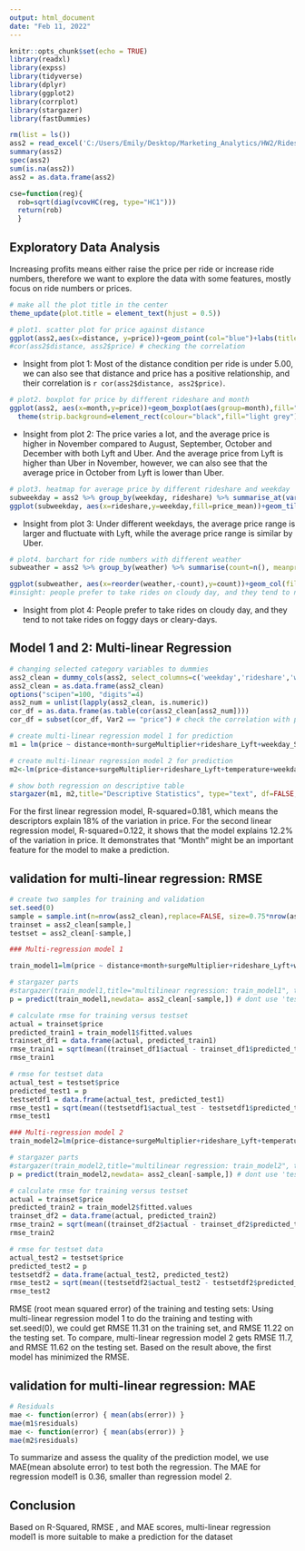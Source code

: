 ---
output: html_document
date: "Feb 11, 2022"
---

```{r setup, include=FALSE}

knitr::opts_chunk$set(echo = TRUE)
library(readxl)
library(expss)
library(tidyverse)
library(dplyr)
library(ggplot2)
library(corrplot)
library(stargazer)
library(fastDummies)

rm(list = ls())
ass2 = read_excel('C:/Users/Emily/Desktop/Marketing_Analytics/HW2/Rideshare.xlsx')
summary(ass2)
spec(ass2)
sum(is.na(ass2))
ass2 = as.data.frame(ass2)

cse=function(reg){
  rob=sqrt(diag(vcovHC(reg, type="HC1")))
  return(rob)
  }

```

## Exploratory Data Analysis

Increasing profits means either raise the price per ride or increase ride numbers, therefore we want to explore the data with some features, mostly focus on ride numbers or prices.

```{r Exploratory Data Analysis Plot_1,echo=FALSE,message=F, warning=FALSE, comment="",fig.width=8, fig.height=6}

# make all the plot title in the center
theme_update(plot.title = element_text(hjust = 0.5)) 

# plot1. scatter plot for price against distance
ggplot(ass2,aes(x=distance, y=price))+geom_point(col="blue")+labs(title="Ride price against distance",x="distance", y="price")+stat_smooth(method="lm", col="red", se=FALSE)
#cor(ass2$distance, ass2$price) # checking the correlation

```

* Insight from plot 1: Most of the distance condition per ride is under 5.00, we can also see that distance and price has a positive relationship, and their correlation is `r cor(ass2$distance, ass2$price)`.


```{r Exploratory Data Analysis Plot_2,echo=FALSE,message=F, warning=FALSE, comment="",fig.width=8, fig.height=6}
# plot2. boxplot for price by different rideshare and month
ggplot(ass2, aes(x=month,y=price))+geom_boxplot(aes(group=month),fill="orange")+facet_wrap(~rideshare)+theme_classic()+
  theme(strip.background=element_rect(colour="black",fill="light grey"))

```

* Insight from plot 2: The price varies a lot, and the average price is higher in November compared to August, September, October and December with both Lyft and Uber. And the average price from Lyft is higher than Uber in November, however, we can also see that the average price in October from Lyft is lower than Uber.

```{r Exploratory Data Analysis Plot_3,echo=FALSE,message=F, warning=FALSE, comment="",fig.width=8, fig.height=6}
# plot3. heatmap for average price by different rideshare and weekday
subweekday = ass2 %>% group_by(weekday, rideshare) %>% summarise_at(vars(price,distance), list(mean = mean)) 
ggplot(subweekday, aes(x=rideshare,y=weekday,fill=price_mean))+geom_tile()+scale_fill_gradient(low="light blue", high="dark blue")+labs(title="Average Price by different rideshare and weekday")

```

* Insight from plot 3: Under different weekdays, the average price range is larger and fluctuate with Lyft, while the average price range is similar by Uber.

```{r Exploratory Data Analysis Plot_4,echo=FALSE,message=F, warning=FALSE, comment="",fig.width=8, fig.height=6}
# plot4. barchart for ride numbers with different weather
subweather = ass2 %>% group_by(weather) %>% summarise(count=n(), meanprice=mean(price))

ggplot(subweather, aes(x=reorder(weather,-count),y=count))+geom_col(fill="dark blue")+labs(title="Number of rides with different weather", y="ride_numbers", x="weather")
#insight: people prefer to take rides on cloudy day, and they tend to not take rides on foggy and cleary-day.


```

* Insight from plot 4: People prefer to take rides on cloudy day, and they tend to not take rides on foggy days or cleary-days.


## Model 1 and 2: Multi-linear Regression

```{r regression_1,echo=FALSE,message=F, warning=FALSE, comment="",fig.width=8, fig.height=6}
# changing selected category variables to dummies
ass2_clean = dummy_cols(ass2, select_columns=c('weekday','rideshare','weather'))
ass2_clean = as.data.frame(ass2_clean)
options("scipen"=100, "digits"=4)
ass2_num = unlist(lapply(ass2_clean, is.numeric))
cor_df = as.data.frame(as.table(cor(ass2_clean[ass2_num])))
cor_df = subset(cor_df, Var2 == "price") # check the correlation with price

# create multi-linear regression model 1 for prediction
m1 = lm(price ~ distance+month+surgeMultiplier+rideshare_Lyft+weekday_Sun+temperature+weather_cloudy+weather_fog,data=ass2_clean)

# create multi-linear regression model 2 for prediction
m2<-lm(price~distance+surgeMultiplier+rideshare_Lyft+temperature+weekday_Mon+weekday_Tue,data=ass2_clean)

# show both regression on descriptive table
stargazer(m1, m2,title="Descriptive Statistics", type="text", df=FALSE, digits=3)

```

For the first linear regression model, R-squared=0.181, which
means the descriptors explain 18% of the variation in price. For
the second linear regression model, R-squared=0.122, it shows
that the model explains 12.2% of the variation in price. It
demonstrates that “Month” might be an important feature for
the model to make a prediction.


## validation for multi-linear regression: RMSE

```{r validation,echo=FALSE,message=F, warning=FALSE, comment="",fig.width=8, fig.height=6}

# create two samples for training and validation
set.seed(0)
sample = sample.int(n=nrow(ass2_clean),replace=FALSE, size=0.75*nrow(ass2_clean))
trainset = ass2_clean[sample,]
testset = ass2_clean[-sample,]

### Multi-regression model 1 

train_model1=lm(price ~ distance+month+surgeMultiplier+rideshare_Lyft+weekday_Sun+temperature+weather_cloudy+weather_fog,ass2_clean[sample,])

# stargazer parts
#stargazer(train_model1,title="multilinear regression: train_model1", type="text",digits=3)
p = predict(train_model1,newdata= ass2_clean[-sample,]) # dont use 'testset', use the '-sample' on newdata

# calculate rmse for training versus testset
actual = trainset$price
predicted_train1 = train_model1$fitted.values
trainset_df1 = data.frame(actual, predicted_train1)
rmse_train1 = sqrt(mean((trainset_df1$actual - trainset_df1$predicted_train1)^2))
rmse_train1

# rmse for testset data
actual_test = testset$price
predicted_test1 = p
testsetdf1 = data.frame(actual_test, predicted_test1)
rmse_test1 = sqrt(mean((testsetdf1$actual_test - testsetdf1$predicted_test1)^2))
rmse_test1

### Multi-regression model 2 
train_model2=lm(price~distance+surgeMultiplier+rideshare_Lyft+temperature+weekday_Mon+weekday_Tue,ass2_clean[sample,])

# stargazer parts
#stargazer(train_model2,title="multilinear regression: train_model2", type="text",digits=3)
p = predict(train_model2,newdata= ass2_clean[-sample,]) # dont use 'testset', use the '-sample' on newdata

# calculate rmse for training versus testset
actual = trainset$price
predicted_train2 = train_model2$fitted.values
trainset_df2 = data.frame(actual, predicted_train2)
rmse_train2 = sqrt(mean((trainset_df2$actual - trainset_df2$predicted_train2)^2))
rmse_train2

# rmse for testset data
actual_test2 = testset$price
predicted_test2 = p
testsetdf2 = data.frame(actual_test2, predicted_test2)
rmse_test2 = sqrt(mean((testsetdf2$actual_test2 - testsetdf2$predicted_test2)^2))
rmse_test2
```


RMSE (root mean squared error) of the training and testing sets: Using multi-linear regression model 1 to do the training and testing with set.seed(0), we could get RMSE 11.31 on the training set, and RMSE 11.22 on the testing set. To compare, multi-linear regression model 2 gets RMSE 11.7, and RMSE 11.62 on the testing set. Based on the result above, the first model has minimized the RMSE.

## validation for multi-linear regression: MAE

```{r regression_val,echo=FALSE,message=F, warning=FALSE, comment=""}
# Residuals
mae <- function(error) { mean(abs(error)) }
mae(m1$residuals)
mae <- function(error) { mean(abs(error)) }
mae(m2$residuals)

```

To summarize and assess the quality of the prediction model, we
use MAE(mean absolute error) to test both the regression. The
MAE for regression model1 is 0.36, smaller than regression model
2.

## Conclusion
Based on R-Squared, RMSE , and MAE scores, multi-linear
regression model1 is more suitable to make a prediction for the
dataset